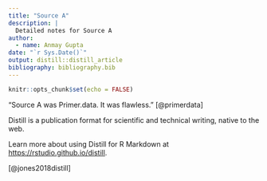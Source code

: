 ```yaml
---
title: "Source A"
description: |
  Detailed notes for Source A
author:
  - name: Anmay Gupta
date: "`r Sys.Date()`"
output: distill::distill_article
bibliography: bibliography.bib
---
```


```r
knitr::opts_chunk$set(echo = FALSE)
```


"Source A was Primer.data. It was flawless."
[@primerdata]

Distill is a publication format for scientific and technical writing, native to the web. 

Learn more about using Distill for R Markdown at <https://rstudio.github.io/distill>.

[@jones2018distill]



